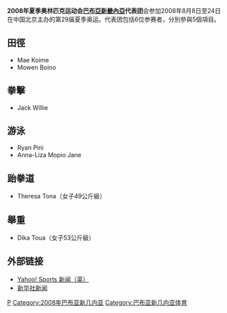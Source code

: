 {{noteTA
|G1 = TO
}}
{{Infobox Country Olympics
|NOC=PNG
|games=2008年夏季
|competitors=6
|sports=5
|flagbearer=
|officials=
}}

'''2008年夏季奥林匹克运动会[[巴布亞新畿內亞|巴布亞新畿內亞]]代表团'''会参加2008年8月8日至24日在中国北京主办的第29届夏季奥运。代表团包括6位参赛者，分別參與5個項目。

== 田徑 ==
*Mae Koime 
*Mowen Boino

== 拳擊 ==
*Jack Willie

== 游泳 ==
*Ryan Pini 
*Anna-Liza Mopio Jane

== 跆拳道 ==
*Theresa Tona（女子49公斤級）

== 舉重 ==
*Dika Toua（女子53公斤級）

== 外部链接 ==
*[http://uk.eurosport.yahoo.com/25012008/58/cambodian-officials-outnumber-athletes.html Yahoo! Sports 新闻（英）]{{Wayback|url=http://uk.eurosport.yahoo.com/25012008/58/cambodian-officials-outnumber-athletes.html |date=20190822001626 }}
*[http://news.xinhuanet.com/english/2008-05/30/content_8282290.htm 新华社新闻]{{Wayback|url=http://news.xinhuanet.com/english/2008-05/30/content_8282290.htm |date=20160304051420 }}

{{NOCin2008SummerOlympics}}

[[Category:2008年夏季奧林匹克運動會代表團|P]]
[[Category:2008年巴布亚新几内亚|Category:2008年巴布亚新几内亚]]
[[Category:巴布亚新几内亚体育|Category:巴布亚新几内亚体育]]